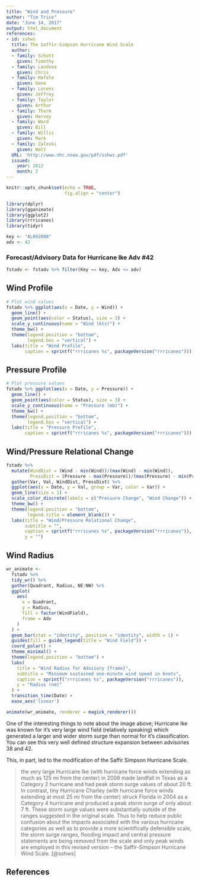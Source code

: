 ```yaml
---
title: "Wind and Pressure"
author: "Tim Trice"
date: "June 14, 2017"
output: html_document
references:
- id: sshws
  title: The Saffir-Simpson Hurricane Wind Scale
  author:
  - family: Schott
    given: Timothy
  - family: Landsea
    given: Chris
  - family: Hafele
    given: Gene
  - family: Lorens
    given: Jeffrey
  - family: Taylor
    given: Arthur
  - family: Thurm
    given: Harvey
  - family: Ward
    given: Bill
  - family: Willis
    given: Mark
  - family: Zaleski
    given: Walt
  URL: 'http://www.nhc.noaa.gov/pdf/sshws.pdf'
  issued:
    year: 2012
    month: 2
---
```


```r
knitr::opts_chunk$set(echo = TRUE, 
                      fig.align = "center")
```

```r
library(dplyr)
library(gganimate)
library(ggplot2)
library(rrricanes)
library(tidyr)
```

```r
key <- "AL092008"
adv <- 42
```

### Forecast/Advisory Data for Hurricane Ike Adv #42

```r
fstadv <- fstadv %>% filter(Key == key, Adv <= adv)
```

## Wind Profile

```r
# Plot wind values
fstadv %>% ggplot(aes(x = Date, y = Wind)) + 
  geom_line() + 
  geom_point(aes(color = Status), size = 3) + 
  scale_y_continuous(name = "Wind (kts)") + 
  theme_bw() + 
  theme(legend.position = "bottom", 
        legend.box = "vertical") +
  labs(title = "Wind Profile", 
       caption = sprintf("rrricanes %s", packageVersion("rrricanes")))
```

## Pressure Profile

```r
# Plot pressure values
fstadv %>% ggplot(aes(x = Date, y = Pressure)) + 
  geom_line() + 
  geom_point(aes(color = Status), size = 3) + 
  scale_y_continuous(name = "Pressure (mb)") + 
  theme_bw() + 
  theme(legend.position = "bottom", 
        legend.box = "vertical") +
  labs(title = "Pressure Profile", 
       caption = sprintf("rrricanes %s", packageVersion("rrricanes")))
```

## Wind/Pressure Relational Change

```r
fstadv %>%
  mutate(WindDist = (Wind - min(Wind))/(max(Wind) - min(Wind)),
         PressDist = (Pressure - max(Pressure))/(max(Pressure) - min(Pressure))) %>%
  gather(Var, Val, WindDist, PressDist) %>% 
  ggplot(aes(x = Date, y = Val, group = Var, color = Var)) + 
  geom_line(size = 1) + 
  scale_color_discrete(labels = c("Pressure Change", "Wind Change")) + 
  theme_bw() + 
  theme(legend.position = "bottom", 
        legend.title = element_blank()) + 
  labs(title = "Wind/Pressure Relational Change", 
       subtitle = "",
       caption = sprintf("rrricanes %s", packageVersion("rrricanes")), 
       y = "")
```

## Wind Radius

```r
wr_animate <- 
  fstadv %>% 
  tidy_wr() %>% 
  gather(Quadrant, Radius, NE:NW) %>% 
  ggplot(
    aes(
      x = Quadrant, 
      y = Radius, 
      fill = factor(WindField), 
      frame = Adv
    )
  ) + 
  geom_bar(stat = "identity", position = "identity", width = 1) + 
  guides(fill = guide_legend(title = "Wind Field")) +
  coord_polar() + 
  theme_minimal() + 
  theme(legend.position = "bottom") + 
  labs(
    title = "Wind Radius for Advisory {frame}", 
    subtitle = "Minimum sustained one-minute wind speed in knots",
    caption = sprintf("rrricanes %s", packageVersion("rrricanes")), 
    y = "Radius (nm)"
  ) + 
  transition_time(Date) + 
  ease_aes('linear')

animate(wr_animate, renderer = magick_renderer())
```

One of the interesting things to note about the image above; Hurricane Ike was known for it's very large wind field (relatively speaking) which generated a larger and wider storm surge than normal for it's classification. You can see this very well defined structure expansion between advisories 38 and 42. 

This, in part, led to the modification of the Saffir Simpson Hurricane Scale. 

> the very large Hurricane Ike (with hurricane force winds extending as much as 125 mi from the center) in 2008 made landfall in Texas as a Category 2 hurricane and had peak storm surge values of about 20 ft. In contrast, tiny Hurricane Charley (with hurricane force winds extending at most 25 mi from the center) struck Florida in 2004 as a Category 4 hurricane and produced a peak storm surge of only about 7 ft. These storm surge values were substantially outside of the ranges suggested in the original scale. Thus to help reduce public confusion about the impacts associated with the various hurricane categories as well as to provide a more scientifically defensible scale, the storm surge ranges, flooding impact and central pressure statements are being removed from the scale and only peak winds are employed in this revised version – the Saffir-Simpson Hurricane Wind Scale. [@sshws]

## References
